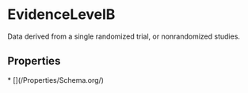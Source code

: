 
# EvidenceLevelB

Data derived from a single randomized trial, or nonrandomized studies.

## Properties

<Grid>
* [](/Properties/Schema.org/)

</Grid>

